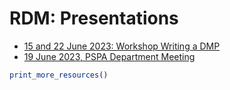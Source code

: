 # RDM: Presentations {#rdm-presentations}

- [15 and 22 June 2023: Workshop Writing a DMP](assets/2023-1-WritingDMP-FSW-Workshop1and2-Presentation.pptx)
- [19 June 2023, PSPA Department Meeting](presentations/rdm_for_pspa.pdf) 

```{r, echo=F, message = FALSE, results="asis"}

print_more_resources()

```